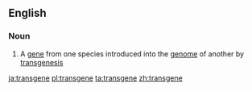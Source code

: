 ==English==

===Noun===
{{wikipedia}}
{{en-noun}}

# {{context|genetics}} A [[gene]] from one species introduced into the [[genome]] of another by [[transgenesis]]

[[ja:transgene]]
[[pl:transgene]]
[[ta:transgene]]
[[zh:transgene]]